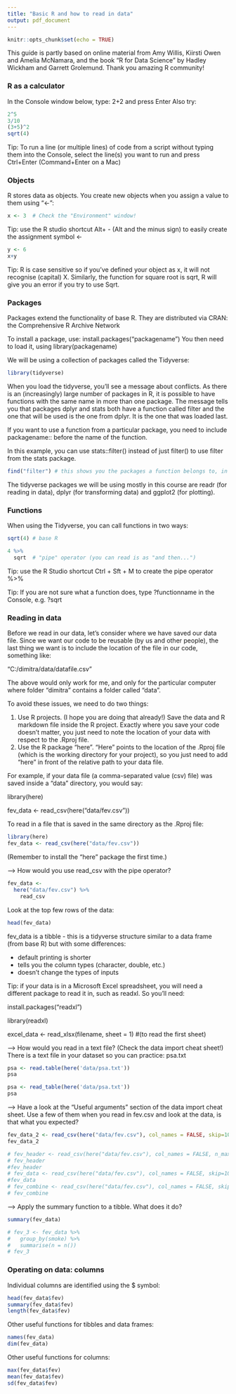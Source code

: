 ```yaml
---
title: "Basic R and how to read in data"
output: pdf_document
---
```


```r
knitr::opts_chunk$set(echo = TRUE)
```

This guide is partly based on online material from Amy Willis, Kiirsti Owen and Amelia McNamara, and the book "R for Data Science" by Hadley Wickham and Garrett Grolemund. Thank you amazing R community!


### R as a calculator

In the Console window below, type: 2+2 and press Enter
Also try:

```r
2^5
3/10
(3+5)^2
sqrt(4)
```

Tip: To run a line (or multiple lines) of code from a script without typing them into the Console, 
select the line(s) you want to run and press Ctrl+Enter (Command+Enter on a Mac)


### Objects

R stores data as objects. You create new objects when you assign a value to them using "<-":

```r
x <- 3  # Check the "Environment" window!
```

Tip: use the R studio shortcut Alt+ - (Alt and the minus sign) to easily create the assignment symbol <-

```r
y <- 6
x+y
```


Tip: R is case sensitive so if you've defined your object as x, it will not recognise (capital) X. 
Similarly, the function for square root is sqrt, R will give you an error if you try to use Sqrt.


### Packages

Packages extend the functionality of base R. They are distributed via CRAN: the Comprehensive R Archive Network

To install a package, use: install.packages("packagename")
You then need to load it, using library(packagename)

We will be using a collection of packages called the Tidyverse:

```r
library(tidyverse)
```

When you load the tidyverse, you'll see a message about conflicts. As there is an (increasingly) large number of packages in R, it is possible to have functions with the same name in more than one package. The message tells you that packages dplyr and stats both have a function called filter and the one that will be used is the one from dplyr. It is the one that was loaded last.

If you want to use a function from a particular package, you need to include packagename:: before the name of the function.

In this example, you can use stats::filter() instead of just filter() to use filter from the stats package.

```r
find("filter") # this shows you the packages a function belongs to, in order of priority
```

The tidyverse packages we will be using mostly in this course are readr (for reading in data), dplyr (for transforming data) and ggplot2 (for plotting). 


### Functions

When using the Tidyverse, you can call functions in two ways:

```r
sqrt(4) # base R

4 %>%
  sqrt  # "pipe" operator (you can read is as "and then...")
```

Tip: use the R Studio shortcut Ctrl + Sft + M to create the pipe operator %>%

Tip: If you are not sure what a function does, type ?functionname in the Console, e.g. ?sqrt


### Reading in data

Before we read in our data, let's consider where we have saved our data file. Since we want our code to be reusable (by us and other people), the last thing we want is to include the location of the file in our code, something like: 

"C:/dimitra/data/datafile.csv"

The above would only work for me, and only for the particular computer where folder "dimitra" contains a folder called "data".

To avoid these issues, we need to do two things:

1. Use R projects. (I hope you are doing that already!) Save the data and R markdown file inside the R project. Exactly where you save your code doesn't matter, you just need to note the location of your data with respect to the .Rproj file.
2. Use the R package "here". "Here" points to the location of the .Rproj file (which is the working directory for your project), so you just need to add "here" in front of the relative path to your data file.  

For example, if your data file (a comma-separated value (csv) file) was saved inside a "data" directory, you would say:

library(here)

fev_data <- read_csv(here("data/fev.csv"))


To read in a file that is saved in the same directory as the .Rproj file:

```r
library(here)
fev_data <- read_csv(here("data/fev.csv"))
```

(Remember to install the "here" package the first time.)

--> How would you use read_csv with the pipe operator?

```r
fev_data <-
  here("data/fev.csv") %>% 
    read_csv
```

Look at the top few rows of the data:

```r
head(fev_data)
```

fev_data is a tibble - this is a tidyverse structure similar to a data frame (from base R) but with some differences:

- default printing is shorter
- tells you the column types (character, double, etc.)
- doesn't change the types of inputs


Tip: if your data is in a Microsoft Excel spreadsheet, you will need a different package to read it in, such as readxl. So you'll need:

install.packages("readxl")

library(readxl)

excel_data <- read_xlsx(filename, sheet = 1) #(to read the first sheet)


--> How would you read in a text file? (Check the data import cheat sheet!)
There is a text file in your dataset so you can practice: psa.txt

```r
psa <- read.table(here('data/psa.txt'))
psa
```


```r
psa <- read_table(here('data/psa.txt'))
psa
```

--> Have a look at the "Useful arguments" section of the data import cheat sheet. 
Use a few of them when you read in fev.csv and look at the data, is that what you expected?

```r
fev_data_2 <- read_csv(here("data/fev.csv"), col_names = FALSE, skip=10, n_max=10)
fev_data_2
```

```r
# fev_header <- read_csv(here("data/fev.csv"), col_names = FALSE, n_max=1, show_col_types = FALSE)
# fev_header
#fev_header
# fev_data <- read_csv(here("data/fev.csv"), col_names = FALSE, skip=10, n_max=10)
#fev_data
# fev_combine <- read_csv(here("data/fev.csv"), col_names = FALSE, skip=10, n_max=10, col_names = fev_header[0])
# fev_combine
```

--> Apply the summary function to a tibble. What does it do?

```r
summary(fev_data)

# fev_3 <- fev_data %>% 
#   group_by(smoke) %>%
#   summarise(n = n())
# fev_3
```


### Operating on data: columns

Individual columns are identified using the $ symbol:

```r
head(fev_data$fev)
summary(fev_data$fev)
length(fev_data$fev)
```

Other useful functions for tibbles and data frames:

```r
names(fev_data)
dim(fev_data)
```

Other useful functions for columns:

```r
max(fev_data$fev)
mean(fev_data$fev)
sd(fev_data$fev)
```
